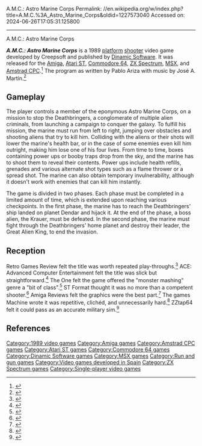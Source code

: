 A.M.C.: Astro Marine Corps
Permalink: //en.wikipedia.org/w/index.php?title=A.M.C.%3A_Astro_Marine_Corps&oldid=1227573040
Accessed on: 2024-06-26T17:05:31.125800



------
A.M.C.: Astro Marine Corps
{{Short description|1989 video game}}
{{Infobox video game
| title = A.M.C.: Astro Marine Corps
| image = AMC Astro Marine Corps MSX front cover.jpg
| caption = MSX cover art
| developer = Creepsoft
| publisher = [[Dinamic Software]]
| programmer = Pablo Ariza
| composer = José A. Martín
| platforms = {{cslist|[[Amiga]]|[[Atari ST]]|[[Commodore 64]]|[[ZX Spectrum]]|[[Amstrad CPC]]}}
| released = 1989
| genre = [[Platform game|Platform]], [[Shooter game|shooter]]
| modes = [[Single-player]]
}}

'''''A.M.C.: Astro Marine Corps''''' is a 1989 [[Platform game|platform]] [[Shooter game|shooter]] video game developed by Creepsoft and published by [[Dinamic Software]]. It was released for the [[Amiga]], [[Atari ST]], [[Commodore 64]], [[ZX Spectrum]], [[MSX]], and [[Amstrad CPC]].<ref>{{Cite web|url=https://www.mobygames.com/game/amc-astro-marine-corps|title = A.M.C.: Astro Marine Corps (1989)}}</ref> The program as written by Pablo Ariza with music by José A. Martín.<ref>{{Cite web|url=http://computeremuzone.com/ficha.php?id=29|title=Astro Marine Corps / A.M.C. (Dinamic 1989) :: Computer Emuzone|website=computeremuzone.com|access-date=2019-08-25}}</ref>

==Gameplay==
The player controls a member of the eponymous Astro Marine Corps, on a mission to stop the Deathbringers, a conglomerate of multiple alien criminals, from launching a campaign to conquer the galaxy. To fulfill his mission, the marine must run from left to right, jumping over obstacles and shooting aliens that try to kill him. Colliding with the aliens or their shots will lower the marine's health bar, or in the case of some enemies even kill him outright, making him lose one of his four lives. From time to time, boxes containing power ups or booby traps drop from the sky, and the marine has to shoot them to reveal their contents. Power ups include health refills, grenades and various alternate shot types such as a flame thrower or a spread shot. The marine can also obtain temporary invulnerability, although it doesn't work with enemies that can kill him instantly.

The game is divided in two phases. Each phase must be completed in a limited amount of time, which is extended upon reaching various checkpoints. In the first phase, the marine has to reach the Deathbringers' ship landed on planet Dendar and hijack it. At the end of the phase, a boss alien, the Krauer, must be defeated. In the second phase, the marine must fight through the Deathbringers' home planet and destroy their leader, the Great Alien King, to end the invasion.

==Reception==
Retro Games Review felt the title was worth repeated play-throughs.<ref>{{Cite web|url=https://www.retrogamesreview.co.uk/2014/07/amc-astro-marine-corps-amstrad-cpc.html|title=AMC – Astro Marine Corps (Amstrad CPC review)|last=Rodriguez|first=Roberto|access-date=2019-08-25}}</ref> ACE: Advanced Computer Entertainment felt the title was slick but straightforward.<ref>{{Cite web|url=http://amr.abime.net/review_14406|title=A.M.C. review from ACE: Advanced Computer Entertainment 34 (Jul 1990) - Amiga Magazine Rack|website=amr.abime.net|access-date=2019-08-25}}</ref> The One felt the game offered the "monster mashing" genre a "bit of class".<ref>{{Cite book|url=http://archive.org/details/theone-magazine-21|title=TheOne Magazine Issue 21|date=June 1990}}</ref> ST Format thought it was no more than a competent shooter.<ref>{{Cite book|url=http://archive.org/details/ST_Format_Issue_013_1990-08_Future_Publishing_GB|title=ST Format - Issue 013 (1990-08) (Future Publishing) (GB)|date=August 1990}}</ref> Amiga Reviews felt the graphics were the best part.<ref>{{Cite web|url=https://www.amigareviews.leveluphost.com/astromar.htm#astromarinecorpsaj|title=Amiga Reviews: Astro Marine Corps|website=www.amigareviews.leveluphost.com|access-date=2019-08-25}}</ref> The games Machine wrote it was repetitive, clichéd, and unnecessarily hard.<ref>{{Cite web|url=http://amr.abime.net/review_5119|title=Astro Marine Corps review from The Games Machine 31 (Jun 1990) - Amiga Magazine Rack|website=amr.abime.net|access-date=2019-08-25}}</ref> ZZtap64 felt it could pass as an accurate military sim.<ref>{{Cite book|url=http://archive.org/details/zzap64-magazine-064|title=ZZap!64 Magazine Issue 064|date=August 1990}}</ref>

== References ==
{{Reflist}}

{{Videogame-stub}}

[[Category:1989 video games]]
[[Category:Amiga games]]
[[Category:Amstrad CPC games]]
[[Category:Atari ST games]]
[[Category:Commodore 64 games]]
[[Category:Dinamic Software games]]
[[Category:MSX games]]
[[Category:Run and gun games]]
[[Category:Video games developed in Spain]]
[[Category:ZX Spectrum games]]
[[Category:Single-player video games]]